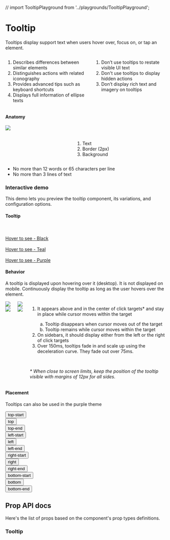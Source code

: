 
// import TooltipPlayground from '../playgrounds/TooltipPlayground';

<Meta title="Components/Tooltip" />

<div class="docs-title">
  <div>
    <h1 class="docs-title__text">Tooltip</h1>
  </div>
</div>

<div class="docs-content">
  <p>Tooltips display support text when users hover over, focus on, or tap an element.</p>


<div class="columns">
  <div class="column">
    <ol>
      <li>Describes differences between similar elements</li>
      <li>Distinguishes actions with related iconography</li>
      <li>Provides advanced tips such as keyboard shortcuts</li>
      <li>Displays full information of ellipse texts</li>
    </ol>
  </div>
  <div class="column">
    <ol>
      <li class="li--red">Don’t use tooltips to restate visible UI text</li>
      <li class="li--red">Don't use tooltips to display hidden actions</li>
      <li class="li--red">Don’t display rich text and imagery on tooltips</li>
    </ol>
  </div>
</div>

<h4>Anatomy</h4>
<div class="columns">
    <div class="column">
        <img src="docs/tooltip/tooltip-anatomy.png" />
    </div>
    <div class="column">
        <br />
        <br />
        <ol>
         <li>Text</li>
         <li>Border (2px)</li>
         <li>Background</li>
        </ol>
    </div>
</div>

<div>
  <ul>
    <li class="li--red">No more than 12 words or 65 characters per line</li>
    <li class="li--red">No more than 3 lines of text</li>
  </ul>
</div>


### Interactive demo

This demo lets you preview the tooltip component, its variations, and configuration options.



#### Tooltip

<Preview>
  <Story name="Tooltip">
    <Fragment>
      <br />
      <br />
      <Tooltip id="tooltip-1" text="Black tooltip" placement="right">
        <a href="#" >Hover to see - Black</a>
      </Tooltip>
      <br />
      <br />
      <Tooltip id="tooltip-2" text="Teal tooltip" color="teal" placement="right" >
        <a href="#" >Hover to see - Teal</a>
      </Tooltip>
      <br />
      <br />
      <Tooltip id="tooltip-3" text="Purple tooltip" color="purple" placement="right" >
        <a href="#" >Hover to see - Purple</a>
      </Tooltip>
    </Fragment>
  </Story>
</Preview>

#### Behavior

A tooltip is displayed upon hovering over it (desktop). It is not displayed on mobile.
Continuously display the tooltip as long as the user hovers over the element. 

<div class="columns">
    <div class="column">
        <div class="columns">
            <div class="column">
                <img src="docs/tooltip/examples/edge do.png" />
                <img src="docs/tooltip/examples/edge dont.png" />
            </div>
            <div class="column">
                <img src="docs/tooltip/examples/sidebar do.png" />
                <img src="docs/tooltip/examples/sidebar dont.png" />
            </div>
        </div>
    </div>
    <div class="column">
        <ol>
         <li>It appears above and in the center of click targets* and stay in place while cursor moves within the target </li>
         <ol type="a">
             <li>Tooltip disappears when cursor moves out of the target</li>
             <li>Tooltip remains while cursor moves within the target</li>
        </ol>
         <li>On sidebars, it should display either from the left or the right of click targets</li>
         <li>Over 150ms, tooltips fade in and scale up using the deceleration curve. They fade out over 75ms.</li>
        </ol>
        <br />
        <p class="li--red"><em>* When close to screen limits, keep the position of the tooltip visible with margins of 12px for all sides.</em></p>
    </div>
</div>


#### Placement

Tooltips can also be used in the purple theme

<Preview>
  <Story name="Placement">
    <Fragment>
      <div className="columns docs-tooltip">
          <div className="column">
            <Tooltip id="tooltip-top-start" text="top-start" placement="top-start"><button className="docs-tooltip__button" type="button">top-start</button></Tooltip>
          </div>
          <div className="column">
            <Tooltip id="tooltip-top" text="top" placement="top"><button className="docs-tooltip__button" type="button">top</button></Tooltip>
          </div>
          <div className="column">
            <Tooltip id="tooltip-top-end" text="top-end" placement="top-end"><button className="docs-tooltip__button" type="button">top-end</button></Tooltip>
          </div>
      </div>
      <div className="columns middle docs-tooltip">
          <div className="column left">
            <Tooltip id="tooltip-left-start" text="left-start" placement="left-start"><button className="docs-tooltip__button" type="button">left-start</button></Tooltip>
            <br />
            <Tooltip id="tooltip-left" text="left" placement="left" ><button className="docs-tooltip__button" type="button">left</button></Tooltip>
            <br />
            <Tooltip id="tooltip-left-end" text="left-end" placement="left-end" ><button className="docs-tooltip__button" type="button">left-end</button></Tooltip>
          </div>
          <div className="column right">
            <Tooltip id="tooltip-right-start" text="right-start" placement="right-start"><button className="docs-tooltip__button" type="button">right-start</button></Tooltip>
            <br />
            <Tooltip id="tooltip-right" text="right" placement="right"><button className="docs-tooltip__button flex-end" type="button">right</button></Tooltip>
            <br />
            <Tooltip id="tooltip-right-end" text="right-end" placement="right-end"><button className="docs-tooltip__button" type="button">right-end</button></Tooltip>
          </div>
      </div>
      <div className="columns docs-tooltip">
          <div className="column">
            <Tooltip id="tooltip-bottom-start" text="bottom-start" placement="bottom-start"><button className="docs-tooltip__button" type="button">bottom-start</button></Tooltip>
          </div>
          <div className="column">
            <Tooltip id="tooltip-bottom" text="bottom" placement="bottom"><button className="docs-tooltip__button" type="button">bottom</button></Tooltip>
          </div>
          <div className="column">
            <Tooltip id="tooltip-bottom-end" text="bottom-end" placement="bottom-end"><button className="docs-tooltip__button" type="button">bottom-end</button></Tooltip>
          </div>
      </div>
    </Fragment>
  </Story>
</Preview>

## Prop API docs

Here's the list of props based on the component's prop types definitions.

### Tooltip

<Props of={Tooltip} />

</div>
